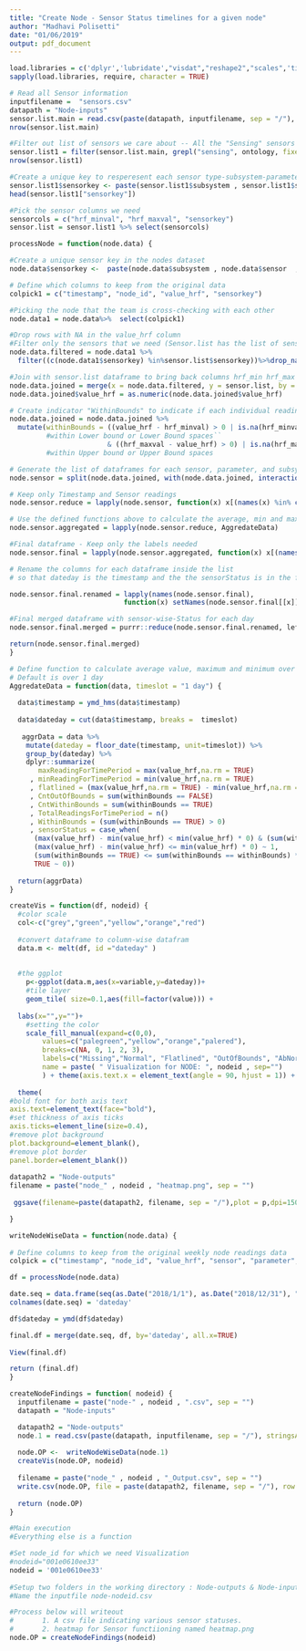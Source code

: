 ```yaml
---
title: "Create Node - Sensor Status timelines for a given node"
author: "Madhavi Polisetti"
date: "01/06/2019"
output: pdf_document
---
```


```r

load.libraries = c('dplyr','lubridate',"visdat","reshape2","scales",'tidyverse','plyr','ggplot')
sapply(load.libraries, require, character = TRUE)
```

```r
# Read all Sensor information
inputfilename =  "sensors.csv" 
datapath = "Node-inputs"
sensor.list.main = read.csv(paste(datapath, inputfilename, sep = "/"), stringsAsFactors = FALSE)
nrow(sensor.list.main)

#Filter out list of sensors we care about -- All the "Sensing" sensors
sensor.list1 = filter(sensor.list.main, grepl("sensing", ontology, fixed = TRUE))
nrow(sensor.list1)

#Create a unique key to resperesent each sensor type-subsystem-parametere combination
sensor.list1$sensorkey <- paste(sensor.list1$subsystem , sensor.list1$sensor  , sensor.list1$parameter)
head(sensor.list1["sensorkey"])

#Pick the sensor columns we need
sensorcols = c("hrf_minval", "hrf_maxval", "sensorkey")
sensor.list = sensor.list1 %>% select(sensorcols)
```


```r

processNode = function(node.data) {

#Create a unique sensor key in the nodes dataset
node.data$sensorkey <-  paste(node.data$subsystem , node.data$sensor  , node.data$parameter)

# Define which columns to keep from the original data
colpick1 = c("timestamp", "node_id", "value_hrf", "sensorkey")

#Picking the node that the team is cross-checking with each other
node.data1 = node.data%>%  select(colpick1)  

#Drop rows with NA in the value_hrf column
#Filter only the sensors that we need (Sensor.list has the list of sensors we care about)
node.data.filtered = node.data1 %>%
  filter((c(node.data1$sensorkey) %in%sensor.list$sensorkey))%>%drop_na(value_hrf)

#Join with sensor.list dataframe to bring back columns hrf_min hrf_max
node.data.joined = merge(x = node.data.filtered, y = sensor.list, by = "sensorkey", all.x = TRUE)
node.data.joined$value_hrf = as.numeric(node.data.joined$value_hrf)

# Create indicator "WithinBounds" to indicate if each individual readings is within specified bounds for the sensor
node.data.joined = node.data.joined %>% 
  mutate(withinBounds = ((value_hrf - hrf_minval) > 0 | is.na(hrf_minval)) 
         #within Lower bound or Lower Bound spaces``
                        & ((hrf_maxval - value_hrf) > 0) | is.na(hrf_maxval))
         #within Upper bound or Upper Bound spaces

# Generate the list of dataframes for each sensor, parameter, and subsystem  
node.sensor = split(node.data.joined, with(node.data.joined, interaction(sensorkey)), drop = TRUE)

# Keep only Timestamp and Sensor readings
node.sensor.reduce = lapply(node.sensor, function(x) x[(names(x) %in% c("timestamp", "value_hrf",'withinBounds'))])

# Use the defined functions above to calculate the average, min and max values over the period
node.sensor.aggregated = lapply(node.sensor.reduce, AggredateData)

#Final dataframe - Keep only the labels needed
node.sensor.final = lapply(node.sensor.aggregated, function(x) x[(names(x) %in% c("dateday",   "sensorStatus"))])

# Rename the columns for each dataframe inside the list
# so that dateday is the timestamp and the the sensorStatus is in the format of (sensor name).(parameter name).(subsystem name)

node.sensor.final.renamed = lapply(names(node.sensor.final), 
                            function(x) setNames(node.sensor.final[[x]], c(names(node.sensor.final[[x]])[1], x)))

#Final merged dataframe with sensor-wise-Status for each day
node.sensor.final.merged = purrr::reduce(node.sensor.final.renamed, left_join, by = "dateday")

return(node.sensor.final.merged)
}
```


```r

# Define function to calculate average value, maximum and minimum over a certian time interval
# Default is over 1 day
AggredateData = function(data, timeslot = "1 day") {
   
  data$timestamp = ymd_hms(data$timestamp)
  
  data$dateday = cut(data$timestamp, breaks =  timeslot)
  
   aggrData = data %>% 
    mutate(dateday = floor_date(timestamp, unit=timeslot)) %>% 
    group_by(dateday) %>% 
    dplyr::summarize(
       maxReadingForTimePeriod = max(value_hrf,na.rm = TRUE)
     , minReadingForTimePeriod = min(value_hrf,na.rm = TRUE)
     , flatlined = (max(value_hrf,na.rm = TRUE) - min(value_hrf,na.rm = TRUE) == 0)
     , CntOutOfBounds = sum(withinBounds == FALSE)
     , CntWithinBounds = sum(withinBounds == TRUE)
     , TotalReadingsForTimePeriod = n()
     , WithinBounds = (sum(withinBounds == TRUE) > 0)
     , sensorStatus = case_when(
      (max(value_hrf) - min(value_hrf) < min(value_hrf) * 0) & (sum(withinBounds == TRUE) <= sum (withinBounds == withinBounds) * 0) ~ 3, 
      (max(value_hrf) - min(value_hrf) <= min(value_hrf) * 0) ~ 1, 
      (sum(withinBounds == TRUE) <= sum(withinBounds == withinBounds) * 0) ~ 2, 
      TRUE ~ 0)) 
   
  return(aggrData)
}

```

```r
createVis = function(df, nodeid) {
  #color scale
  col<-c("grey","green","yellow","orange","red")
  
  #convert dataframe to column-wise datafram
  data.m <- melt(df, id ="dateday" )
  
  
  #the ggplot
    p<-ggplot(data.m,aes(x=variable,y=dateday))+
    #tile layer
    geom_tile( size=0.1,aes(fill=factor(value))) +
 
  labs(x="",y="")+
    #setting the color
    scale_fill_manual(expand=c(0,0),
        values=c("palegreen","yellow","orange","palered"),
        breaks=c(NA, 0, 1, 2, 3),
        labels=c("Missing","Normal", "Flatlined", "OutOfBounds", "AbNormal"),
        name = paste( " Visualization for NODE: ", nodeid , sep="")
        ) + theme(axis.text.x = element_text(angle = 90, hjust = 1)) +
  
  theme(
#bold font for both axis text
axis.text=element_text(face="bold"),
#set thickness of axis ticks
axis.ticks=element_line(size=0.4),
#remove plot background
plot.background=element_blank(),
#remove plot border
panel.border=element_blank())
    
datapath2 = "Node-outputs"
filename = paste("node_" , nodeid , "heatmap.png", sep = "")
    
 ggsave(filename=paste(datapath2, filename, sep = "/"),plot = p,dpi=150,type="cairo")

}
```


```r
writeNodeWiseData = function(node.data) {
  
# Define columns to keep from the original weekly node readings data
colpick = c("timestamp", "node_id", "value_hrf", "sensor", "parameter", "subsystem")

df = processNode(node.data)

date.seq = data.frame(seq(as.Date("2018/1/1"), as.Date("2018/12/31"), "days"))
colnames(date.seq) = 'dateday'

df$dateday = ymd(df$dateday)

final.df = merge(date.seq, df, by='dateday', all.x=TRUE)
 
View(final.df)

return (final.df)
}

```



```r
createNodeFindings = function( nodeid) {
  inputfilename = paste("node-" , nodeid , ".csv", sep = "")
  datapath = "Node-inputs"

  datapath2 = "Node-outputs"
  node.1 = read.csv(paste(datapath, inputfilename, sep = "/"), stringsAsFactors = FALSE)
  
  node.OP <-  writeNodeWiseData(node.1)
  createVis(node.OP, nodeid)
  
  filename = paste("node_" , nodeid , "_Output.csv", sep = "")
  write.csv(node.OP, file = paste(datapath2, filename, sep = "/"), row.names = FALSE)
  
  return (node.OP)
}
```

```r
#Main execution
#Everything else is a function

#Set node_id for which we need Visualization
#nodeid="001e0610ee33"
nodeid = '001e0610ee33'
 
#Setup two folders in the working directory : Node-outputs & Node-inputs.
#Name the inputfile node-nodeid.csv

#Process below will writeout 
#       1. A csv file indicating various sensor statuses.
#       2. heatmap for Sensor functiioning named heatmap.png
node.OP = createNodeFindings(nodeid)


```





 